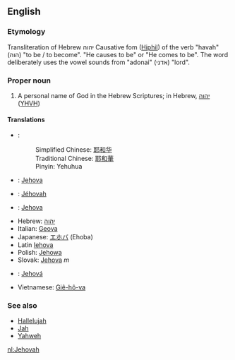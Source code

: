 ==English==

===Etymology===

Transliteration of Hebrew יהוה Causative fom ([[Hiphil]]) of the verb "havah" (הוה) "to be / to become". "He causes to be" or "He comes to be".  The word deliberately uses the vowel sounds from "adonai" (אדני) "lord".

===Proper noun===

# A personal name of God in the Hebrew Scriptures; in Hebrew, [[יהוה]] ([[YHVH]])


==== Translations ====
*{{zh}}: 
*:Simplified Chinese: [[耶和华]] 
*:Traditional Chinese: [[耶和華]]
*:Pinyin: Yehuhua
*{{fi}}: [[Jehova]]
*{{fr}}: [[Jéhovah]]
*{{de}}: [[Jehova]]
*Hebrew: [[יהוה]]
*Italian: [[Geova]]
*Japanese: [[エホバ]] (Ehoba)
*Latin [[Iehova]]
*Polish: [[Jehowa]]
*Slovak: [[Jehova]] ''m''
*{{es}}: [[Jehová]]
*Vietnamese: [[Giê-hô-va]]

=== See also ===
*[[Hallelujah]]
*[[Jah]]
*[[Yahweh]]

[[nl:Jehovah]]